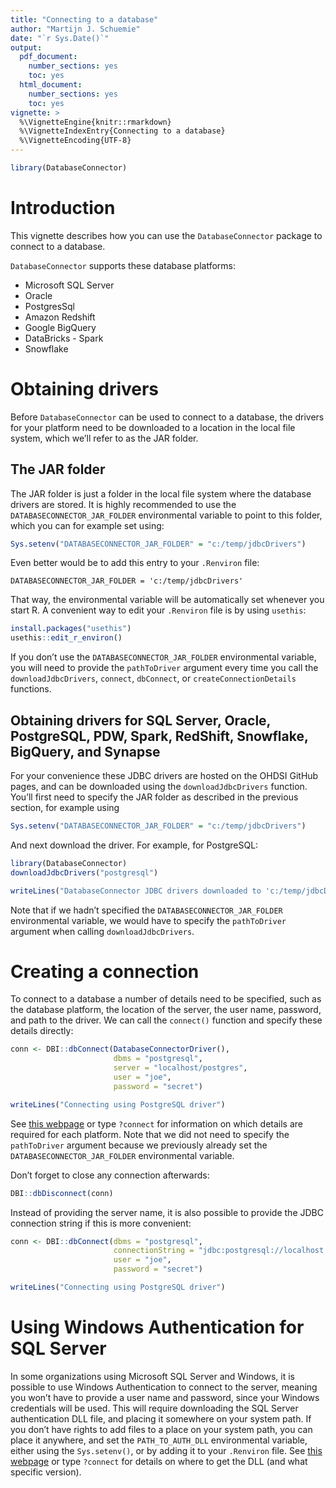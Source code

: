 ```yaml
---
title: "Connecting to a database"
author: "Martijn J. Schuemie"
date: "`r Sys.Date()`"
output:
  pdf_document:
    number_sections: yes
    toc: yes
  html_document:
    number_sections: yes
    toc: yes
vignette: >
  %\VignetteEngine{knitr::rmarkdown}
  %\VignetteIndexEntry{Connecting to a database}
  %\VignetteEncoding{UTF-8}    
---
```


```r
library(DatabaseConnector)
```

# Introduction

This vignette describes how you can use the `DatabaseConnector` package to connect to a database.

`DatabaseConnector` supports these database platforms:

* Microsoft SQL Server
* Oracle
* PostgresSql
* Amazon Redshift
* Google BigQuery
* DataBricks - Spark
* Snowflake

# Obtaining drivers 

Before `DatabaseConnector` can be used to connect to a database, the drivers for your platform need to be downloaded to a location in the local file system, which we'll refer to as the JAR folder.

## The JAR folder

The JAR folder is just a folder in the local file system where the database drivers are stored. It is highly recommended to use the `DATABASECONNECTOR_JAR_FOLDER` environmental variable to point to this folder, which you can for example set using:

```r
Sys.setenv("DATABASECONNECTOR_JAR_FOLDER" = "c:/temp/jdbcDrivers")
```

Even better would be to add this entry to your `.Renviron` file:

```
DATABASECONNECTOR_JAR_FOLDER = 'c:/temp/jdbcDrivers'
```

That way, the environmental variable will be automatically set whenever you start R. A convenient way to edit your `.Renviron` file is by using `usethis`:

```r
install.packages("usethis")
usethis::edit_r_environ()
```

If you don't use the `DATABASECONNECTOR_JAR_FOLDER` environmental variable, you will need to provide the `pathToDriver` argument every time you call the `downloadJdbcDrivers`, `connect`, `dbConnect`, or `createConnectionDetails` functions.


## Obtaining drivers for SQL Server, Oracle, PostgreSQL, PDW, Spark, RedShift, Snowflake, BigQuery, and Synapse

For your convenience these JDBC drivers are hosted on the OHDSI GitHub pages, and can be downloaded using the `downloadJdbcDrivers` function. You'll first need to specify the JAR folder as described in the previous section, for example using

```r
Sys.setenv("DATABASECONNECTOR_JAR_FOLDER" = "c:/temp/jdbcDrivers")
```

And next download the driver. For example, for PostgreSQL:

```r
library(DatabaseConnector)
downloadJdbcDrivers("postgresql")
```
```r
writeLines("DatabaseConnector JDBC drivers downloaded to 'c:/temp/jdbcDrivers'.")
```

Note that if we hadn't specified the `DATABASECONNECTOR_JAR_FOLDER` environmental variable, we would have to specify the `pathToDriver` argument when calling `downloadJdbcDrivers`.


# Creating a connection

To connect to a database a number of details need to be specified, such as the database platform, the location of the server, the user name, password, and path to the driver. We can call the `connect()` function and specify these details directly:

```r
conn <- DBI::dbConnect(DatabaseConnectorDriver(),
                       dbms = "postgresql",
                       server = "localhost/postgres",
                       user = "joe",
                       password = "secret")
```

```r
writeLines("Connecting using PostgreSQL driver")
```

See [this webpage](http://ohdsi.github.io/DatabaseConnector/reference/connect.html) or type `?connect` for information on which details are required for each platform. Note that we did not need to specify the `pathToDriver` argument because we previously already set the `DATABASECONNECTOR_JAR_FOLDER` environmental variable.

Don't forget to close any connection afterwards:

```r
DBI::dbDisconnect(conn)
```  

Instead of providing the server name, it is also possible to provide the JDBC connection string if this is more convenient:

```r
conn <- DBI::dbConnect(dbms = "postgresql",
                       connectionString = "jdbc:postgresql://localhost:5432/postgres",
                       user = "joe",
                       password = "secret")
```

```r
writeLines("Connecting using PostgreSQL driver")
```

# Using Windows Authentication for SQL Server

In some organizations using Microsoft SQL Server and Windows, it is possible to use Windows Authentication to connect to the server, meaning you won't have to provide a user name and password, since your Windows credentials will be used. This will require downloading the SQL Server authentication DLL file, and placing it somewhere on your system path. If you don't have rights to add files to a place on your system path, you can place it anywhere, and set the `PATH_TO_AUTH_DLL` environmental variable, either using the `Sys.setenv()`, or by adding it to your `.Renviron` file. See [this webpage](http://ohdsi.github.io/DatabaseConnector/reference/connect.html#windows-authentication-for-sql-server-1) or type `?connect` for details on where to get the DLL (and what specific version).
